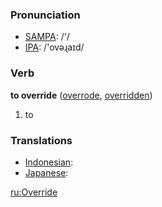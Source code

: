 === Pronunciation ===
*[[w:SAMPA|SAMPA]]: /'/
*[[w:IPA|IPA]]: /'ovəɻaɪd/

=== Verb ===

'''to override''' ([[overrode]], [[overridden]])

# to 

=== Translations ===
*[[Indonesian]]: [[]]
*[[Japanese]]: [[]]

[[ru:Override]]